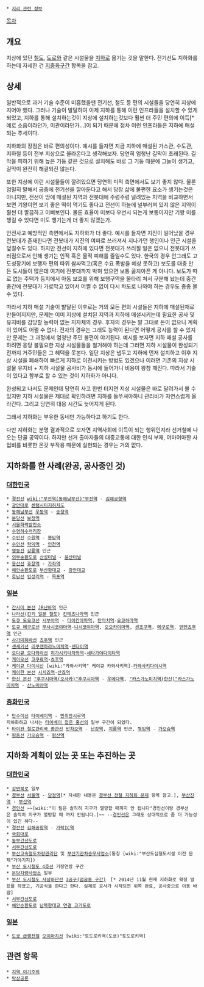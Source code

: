  * [[지리 관련 정보]]

[[목차]]

== 개요 ==
지상에 있던 [[철도]], [[도로]]와 같은 시설물을 [[지하]]로 옮기는 것을 말한다. 전기선도 지하화를 하는데 자세한 건 [[지중화구간]] 항목을 참고.

== 상세 ==
일반적으로 과거 기술 수준이 미흡했을땐 전기선, 철도 등 편의 시설들을 당연히 지상에 지어야 했다. 그러나 기술이 발달하여 이제 지하를 통해 이런 인프라들을 설치할 수 있게 되었고, 지하를 통해 설치하는것이 지상에 설치하는것보다 훨씬 더 주민 편의에 이득[* 예로 소음이라던가, 미관이라던가...]이 되기 때문에 점차 이런 인프라들은 지하에 매설되는 추세이다.

지하화의 장점은 바로 편의성이다. 예시를 들자면 지금 지하에 매설된 가스관, 수도관, 지하철 등이 전부 지상으로 올라온다고 생각해보자. 당연히 엄청난 길막이 초래된다. 길막을 피하기 위해 높은 기둥 같은 것으로 설치해도 바로 그 기둥 때문에 그늘이 생기고, 길막이 완전히 해결되진 않는다.

또한 지상에 이런 시설물들이 깔려있으면 당연히 미적 측면에서도 보기 좋지 않다. 물론 엄밀히 말해서 공중에 전기선을 깔아둔다고 해서 당장 삶에 불편한 요소가 생기는것은 아니지만, 전선이 땅에 매설된 지역과 전봇대에 주렁주렁 널려있는 지역을 비교하면서 보면 기왕이면 보기 좋은 떡이 먹기도 좋다고 전선이 하늘에 널부러져 있지 않은 지역이 훨씬 더 깔끔하고 이뻐보인다. 물론 효율이 미보다 우선시 되는게 보통이지만 기왕 미를 챙길 수 있다면 미도 챙기는게 더 좋지 않겠는가.

안전사고 예방적인 측면에서도 지하화가 더 좋다. 예시를 들자면 지진이 일어났을 경우 전봇대가 존재한다면 전봇대가 지진의 여파로 쓰러져서 지나가던 행인이나 인근 시설을 덮칠수도 있다. 하지만 전선이 지하에 있다면 전봇대가 쓰러질 일은 없으니 전봇대가 쓰러짐으로서 인해 생기는 인적 혹은 물적 피해를 줄일수도 있다. 한국의 경우 안그래도 고도성장기에 보행자 편의 따위 쌈싸먹고(혹은 수요 폭발을 예상 못하고) 보도를 대충 만든 도시들이 많은데 여기에 전봇대까지 박혀 있으면 보통 골치아픈 게 아니다. 보도가 따로 없는 주택가 등지에서 아동 보호를 위해 보행구역을 울타리 쳐서 구분해 놨는데 중간중간에 전봇대가 가로막고 있어서 어쩔 수 없이 다시 차도로 나와야 하는 경우도 종종 볼 수 있다.

따라서 지하 매설 기술이 발달된 이후로는 거의 모든 편의 시설들은 지하에 매설된채로 만들어지지만, 문제는 이미 지상에 설치된 지역과 지하에 매설시키는데 필요한 공사 및 유지비를 감당할 능력이 없는 지자체의 경우. 후자의 경우는 말 그대로 돈이 없으니 계획이 있어도 어쩔 수 없다. 전자의 경우는 그래도 능력이 된다면 어떻게 공사를 할 수 있지만 문제는 그 과정에서 엄청난 주민 불편이 야기된다. 예시를 보자면 지하 매설 공사를 하려면 응당 불필요한 지상 시설물들을 철거해야 하는데 그러면 지하 시설물이 완성되기 전까지 거주민들은 그 혜택을 못본다. 일단 지상은 냅두고 지하에 먼저 설치하고 이후 지상 시설을 폐쇄하여 빠르게 지하로 이전시키는 방법도 있겠으나 이러면 기존의 지상 시설물 유지비 + 지하 시설물 공사비가 동시에 들어가니 비용이 왕창 깨진다. 따라서 기술이 있다고 함부로 할 수 있는 것이 지하화가 아니다.

완성되고 나서도 문제인데 당연히 사고 한번 터지면 지상 시설물은 바로 달려가서 볼 수 있지만 지하 시설물은 제대로 확인하려면 지하를 들쑤셔야하니 관리비가 자연스럽게 올라간다. 그리고 당연히 대응 시간도 늦어지게 된다.

그래서 지하화는 부유한 동네만 가능하다고 하기도 한다.

다만 지하화는 분명 결과적으로 보자면 지역사회에 이득이 되는 행위인지라 선거철에 나오는 단골 공약이다. 하지만 선거 출마자들의 대중교통에 대한 인식 부재, 어마어마한 사업비를 비롯한 온갖 부작용 때문에 실현되는 경우는 거의 없다.

== 지하화를 한 사례(완공, 공사중인 것) ==
=== [[대한민국]] ===
 * [[경전선]] [[wiki:"부전역(동해남부선)"부전역]] - [[김해공항역]]
 * [[광안대로]] [[센텀시티지하차도]]
 * [[동해남부선]] [[우동역]] - [[송정역]]
 * [[분당선]] [[보정역]]
 * [[서울화력발전소]]
 * [[수영하수처리장]]
 * [[수인선]] [[수원역]] - [[봉담역]]
 * [[수인선]] [[학익역]] - [[인천역]]
 * [[영동선]] [[강릉역]] 인근
 * [[외부순환도로]] [[산성터널]] - [[윤산터널]]
 * [[용산선]] [[효창역]] - [[가좌역]]
 * [[해안순환도로]] [[부산항대교]] - [[광안대교]]
 * [[호남선]] [[임성리역]] - [[목포역]]

=== [[일본]] ===
 * [[간사이 본선]] [[JR난바역]] 인근
 * [[나라선(킨키 일본 철도)]] [[킨테츠나라역]] 인근
 * [[도큐 도요코선]] [[시부야역]] - [[다이칸야마역]], [[탄마치역]]-[[요코하마역]]
 * [[도큐 메구로선]] [[무사시코야마역]]-[[니시코야마역]], [[오오카야마역]], [[센조쿠역]], [[메구로역]], [[덴엔쵸후역]] 인근
 * [[사가미하라선]] [[쵸후역]] 인근
 * [[센세키선]] [[리쿠젠하라노마치역]]-[[센다이역]]
 * [[오다큐 오다와라선]] [[히가시키타자와역]]-[[세타가야다이타역]]
 * [[케이오선]] [[코쿠료역]]-[[쵸후역]]
 * [[케이큐 다이시선]] [wiki:"카와사키역" 케이큐 카와사키역]-[[카와사키다이시역]]
 * [[케이한 본선]] [[시치죠역]]-[[산죠역]]
 * [[한신 본선]] [["후쿠시마역(오사카)"후쿠시마역]] - [[우메다역]], [["카스가노미치역(한신)"카스가노미치역]] - [[산노미야역]]

=== [[중화민국]] ===
 * [[단수이선]] [[타이베이역]] - [[민취안시루역]]
 지하화하고 나서는 [[타이베이 첩운 홍선]]의 일부 구간이 되었다.
 * [[타이완 철로관리국 종관선]] [[반차오역]] - [[난강역]], [[지룽역]] 인근, [[쭤잉역]] - [[가오슝역]]
 * [[핑둥선]] [[가오슝역]] - [[펑산역]]

== 지하화 계획이 있는 곳 또는 추진하는 곳 ==
=== [[대한민국]] ===
 * [[강변북로]] 일부
 * [[경부선]] [[서울역]] - [[당정역]][* 자세한 내용은 [[경부선 전철 지하화 문제]] 항목 참고.], [[부산진역]] - [[부산역]]
 * [[경인선]] ~~[wiki:"이 팀은 솔직히 지구가 멸망할 때까지 안 됩니다"경인선이랑 경부선은 솔직히 지구가 멸망할 때 까지 안됩니다.]~~ --[[경인선]]은 그래도 상대적으로 좀 더 가능성이 있긴 하다--
 * [[경전선]] [[김해공항역]] - [[가락IC역]]
 * [[국회대로]]
 * [[동부간선도로]]
 * [[서부간선도로]]
 * [[부산고속철도차량관리단]] 및 [[부산기관차승무사업소]](통칭 [wiki:"부산도심철도시설 이전 문제"가야기지])
 * [[부산 도시철도 4호선]] 기장연장 구간
 * [[분당차량사업소]] 일부
 * [[부산 도시철도 사상하단선]] [http://news.naver.com/main/read.nhn?mode=LSD&mid=sec&sid1=102&oid=082&aid=0000433848 3공구(엄궁동 구간)]　[* 2014년 11월 현재 지하화로 확정 발표를 하였고, 기공식을 한다고 한다. 실제로 공사가 시작되면 위쪽 완료, 공사중으로 이동 바람]
 * [[서부간선도로]]
 * [[해안순환도로]] [[남북항대교 연결 고가도로]]

=== [[일본]] ===
 * [[도쿄 급행전철]] [[오이마치선]] [wiki:"토도로키역(도쿄)"토도로키역]

== 관련 항목 ==
 * [[지역 이기주의]]
 * [[탁상공론]]
